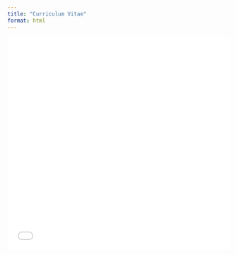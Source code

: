 ```yaml
---
title: "Curriculum Vitae"
format: html
---
```


<embed title="My CV" src="cv/cv_2025.pdf" width="100%" height="480" />